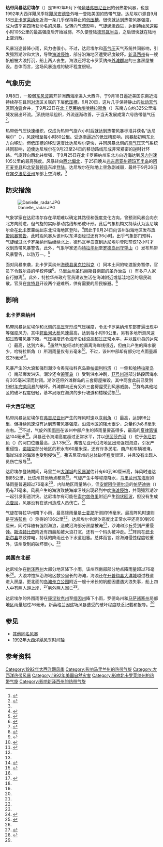 {{noteTA
|G1=USState
}}
{{Infobox Hurricane
| Name=热带风暴达尼埃尔<br />{{lang|en|Tropical Storm Danielle}}
| Type=热带风暴
| Year=1992
| Basin=Atl
| Image location=Danielle 25 sept 1992 1916Z.jpg
| Image name=位于北卡罗莱纳州近海的热带风暴达尼埃尔
| Formed=1992年9月22日
| Dissipated=1992年9月26日
| 1-min winds=55
| Pressure=1001
| Damages=
| Fatalities=直接导致两人死亡
| Areas=[[北卡罗莱纳州|北卡罗莱纳州]]、[[弗吉尼亚州|弗吉尼亚州]]、[[马里兰州|马里兰州]]、[[特拉华州|特拉华州]]、[[新泽西州|新泽西州]]、[[宾夕法尼亚州|宾夕法尼亚州]]
| Hurricane season=[[1992年大西洋飓风季|1992年大西洋飓风季]]
}}
'''热带风暴达尼埃尔'''（{{lang-en|Tropical Storm Danielle}}）是1992年9月下旬[[登陆_(气象学)|登陆]][[弗吉尼亚州|弗吉尼亚州]]的弱热带风暴，也是1992年大西洋飓风季除[[飓风安德鲁|飓风安德鲁]]外唯一登陆美国的热带气旋。达尼埃尔源自9月18日[[北卡罗莱纳州|北卡罗莱纳州]]近海一条几乎保持静止的[[低压槽|低压槽]]，很快就达到热带风暴强度，成为该季第四场获命名的风暴。受转向气流影响，气旋蜿蜒西进，达到[[最大持续风速|持续风速]]每小时105公里的最高强度后开始减弱，不久便登陆[[德玛瓦半岛|德玛瓦半岛]]，之后很快就在陆地上空消散。

风暴沿途普降小雨，风力也很小。不过，达尼埃尔和[[高气压|高气压]]天气系统共同影响，引发强烈潮汐和大浪，导致[[海蚀|海滩侵蚀]]，部分沿海地区遭受轻度破坏。[[新泽西州|新泽西州]]有一艘帆船被大浪打沉，船上两人丧生，海浪还将北卡罗莱纳州[[外滩群岛|外滩群岛]]的三套房屋摧毁。总体而言，这场风暴造成的破坏程度很轻。

== 气象历史 ==
{{storm path|Danielle 1992 track.png}}
9月8日，一股弱[[东风波|东风波]]离开非洲西海岸进入大西洋，于9月18日逼近美国东南近海持续存在且同[[对流|对流]]区关联的下层[[低压槽|低压槽]]。9月20日，这片几乎保持静止的[[热带扰动|扰动天气区]]同[[冷锋|冷锋]]合并，于9月22日在[[北卡罗莱纳州|北卡罗莱纳州]][[哈特拉斯角|哈特拉斯角]]（{{lang|en|Cape Hatteras}}）东南方向约325公里海域发展出环流。<ref name="nhcreportpg1">{{cite report | author = Miles Lawrence | year = 1992 | title = Tropical Storm Danielle Preliminary Report Page One | publisher = [[国家飓风中心|National Hurricane Center]] | accessdate = 2016-10-19 | format = [[GIF|GIF]] | archivedate = 2016-03-03 | archiveurl = https://web.archive.org/web/20160303173242/http://www.nhc.noaa.gov/archive/storm_wallets/atlantic/atl1992/danielle/prenhc/prelim01.gif | url = http://www.nhc.noaa.gov/archive/storm_wallets/atlantic/atl1992/danielle/prenhc/prelim01.gif | deadurl = no | date =  }}</ref>系统继续组织，外流逐渐改善，于当天发展成第六号热带低气压<ref name="disc1">{{cite report | author = Lixion Avila | year = 1992 | title = Tropical Depression Six Discussion One | publisher = NHC | accessdate = 2016-10-19 | archiveurl = https://web.archive.org/web/20160303193357/http://www.nhc.noaa.gov/archive/storm_wallets/atlantic/atl1992/danielle/tropdisc/nal0792.001 | url = http://www.nhc.noaa.gov/archive/storm_wallets/atlantic/atl1992/danielle/tropdisc/nal0792.001 | deadurl = no | archivedate = 2016-03-03 | date =  }}</ref>。

热带低气压快速组织，仅成为热带气旋六小时后就达到热带风暴标准并获名“达尼埃尔”（{{lang|en|Danielle}}），风速增至每小时80公里。受逐渐逼近的低压槽影响，风暴起初朝东北方向移动。但低压槽的移动速度比达尼埃尔更快，并同风暴北侧的[[高气压|高气压]]天气系统共同影响，迫使达尼埃尔在9月23至24日的移动路线形成非常紧密的逆时针环路。气旋转向西北并增强，于9月25日在北卡罗莱纳州东北方向近海达到[[最大持续风速|风力时速]]105公里的最高强度。风暴转向[[罗盘方位|西北偏北]]，于25日晚从[[弗吉尼亚州|弗吉尼亚州]][[德玛瓦半岛|德玛瓦半岛]]的[[阿可麦克县_(弗吉尼亚州)|阿可麦克县]]和[[北安普顿县_(弗吉尼亚州)|北安普顿县]]东岸[[登陆_(气象学)|登陆]]。达尼埃尔在陆地上空急剧减弱，最终于9月26日在[[宾夕法尼亚州|宾夕法尼亚州]]东部上空消散。<ref name="nhcreportpg1" />

== 防灾措施 ==
[[File:Danielle_radar.JPG|right]]

气象学家在达尼埃尔存在早期难以确定其路径和强度变化方向，曾预测风暴会向东北方向前进，但气旋的实际移动路线却形成环形。此后气象机构又持续认为达尼埃尔会在[[北卡罗莱纳州|北卡罗莱纳州]]东北沿海地区登陆，<ref name="nhcreportpg2">{{Cite report | author = Miles B. Lawrence | year = 1992 | title = Tropical Storm Danielle Preliminary Report | page = 2 | publisher = NHC | accessdate = 2016-10-19 | archivedate = 2016-03-03 | deadurl = no | archiveurl = https://web.archive.org/web/20160303234408/http://www.nhc.noaa.gov/archive/storm_wallets/atlantic/atl1992/danielle/prenhc/prelim02.gif | url = http://www.nhc.noaa.gov/archive/storm_wallets/atlantic/atl1992/danielle/prenhc/prelim02.gif | format = GIF | date =  }}</ref>因此于9月24日向该州沿海地区发布[[热带气旋警告|热带风暴警告]]，此时距风暴从该州以东洋面经过还有36小时。出乎气象部门预料，气旋经过北卡罗莱纳州后继续北上，德玛瓦半岛直到达尼埃尔登陆前仅12小时才收到热带风暴警告。此外，气象学家还向[[特拉华州|特拉华州]]至[[罗德岛州|罗德岛州]][[守望山_(罗德岛州)|守望山]]（{{lang|en|Watch Hill}}）发布热带风暴警告，以防万一。<ref name="nhcreportpg5">{{cite report | author = Miles B. Lawrence | year = 1992 | title = Tropical Storm Danielle Preliminary Report | page = 5 | publisher = NHC | accessdate = 2016-10-19 | archivedate = 2016-03-03 | archiveurl = https://web.archive.org/web/20160303224942/http://www.nhc.noaa.gov/archive/storm_wallets/atlantic/atl1992/danielle/prenhc/prelim05.gif | url = http://www.nhc.noaa.gov/archive/storm_wallets/atlantic/atl1992/danielle/prenhc/prelim05.gif | deadurl = no | format = GIF | date =  }}</ref>

面对风暴来袭，北卡罗莱纳州[[海德县_(北卡罗莱纳州)|海德县]][[奥克拉科克_(北卡罗莱纳州)|奥克拉科克]]（{{lang|en|Ocracoke}}）同本土间的轮渡服务暂停，官员下令[[戴尔县_(北卡罗莱纳州)|戴尔县]]的学校停课<ref name="kdcnews">{{Cite news | newspaper = Virginia Pilot | year = 1992 | title = Danielle destroys three beach cottages | accessdate = 2016-10-19 | author = Jon Glass | archivedate = 2016-03-03 | deadurl = no | format = GIF | archiveurl = https://web.archive.org/web/20160303233456/http://www.nhc.noaa.gov/archive/storm_wallets/atlantic/atl1992/danielle/news/vp0926p2.gif | url = http://www.nhc.noaa.gov/archive/storm_wallets/atlantic/atl1992/danielle/news/vp0926p2.gif }}</ref>。[[马里兰州|马里兰州]][[圣玛丽斯县_(马里兰州)|圣玛丽斯县]]南部的圣乔治岛（{{lang|en|St. George's Island}}）有多户人家自行撤离<ref name="bwipr">{{cite news | author = Davis | year = 1992 | title = Danielle Preliminary Report | publisher = Baltimore National Weather Service | accessdate = 2016-10-19 | url = http://www.nhc.noaa.gov/archive/storm_wallets/atlantic/atl1992/danielle/preloc/pshbwi.gif | archiveurl = https://web.archive.org/web/20160303204539/http://www.nhc.noaa.gov/archive/storm_wallets/atlantic/atl1992/danielle/preloc/pshbwi.gif | archivedate = 2016-03-03 | deadurl = no | format = GIF }}</ref>。此外，特拉华州政府官员建议生活在海滩附近或低洼地区的居民疏散。官员在[[肯特县_(特拉华州)|肯特县]]开设两个避难所，供有需要的居民躲避。<ref name="ilg5">{{cite report | author = James N. Roets | year = 1992 | title = Tropical Storm Danielle Summary for Delaware | publisher = Wilmington National Weather Service | accessdate = 2016-10-19 | archivedate = 2016-03-03 | archiveurl = https://web.archive.org/web/20160303214037/http://www.nhc.noaa.gov/archive/storm_wallets/atlantic/atl1992/danielle/preloc/ilg05.gif | url = http://www.nhc.noaa.gov/archive/storm_wallets/atlantic/atl1992/danielle/preloc/ilg05.gif | format = GIF | deadurl = no | date =  }}</ref>

== 影响 ==

=== 北卡罗莱纳州 ===
热带风暴达尼埃尔和北侧的[[高压脊|高压脊]]形成气压梯度，令北卡罗莱纳州东部普遍出现中等强度风力，其中[[鳄鱼河国家野生生物保护区|鳄鱼河大桥]]风速最高，达到每小时93公里，另有多地所测风速超过热带风暴下限。气压梯度还令海岸沿线浪高超过正常水平，并以戴尔县的[[达克_(北卡罗莱纳州)|达克]]（{{lang|en|Duck}}）最高，达到六米。<ref name="rdu03">{{cite report | author = Glenn A. Field | year = 1992 | title = Tropical Storm Danielle Report | archiveurl = https://web.archive.org/web/20160303220126/http://www.nhc.noaa.gov/archive/storm_wallets/atlantic/atl1992/danielle/preloc/rdu03.gif | publisher = Raleigh National Weather Service | accessdate = 2016-10-19 | archivedate = 2016-03-03 | deadurl = no | url = http://www.nhc.noaa.gov/archive/storm_wallets/atlantic/atl1992/danielle/preloc/rdu03.gif | format = GIF | date =  }}</ref>虽然气旋经过的位置离海岸线很近，但由此产生的降水很少，哈特拉斯角（{{lang|en|Cape Hatteras}}）所测雨量仅有五毫米<ref name="hatpsh">{{cite report | author = Demaurice | year = 1992 | title = Tropical Storm Danielle Preliminary Report | publisher = Cape Hatteras National Weather Service | accessdate = 2016-10-19 | archivedate = 2016-03-03 | archiveurl = https://web.archive.org/web/20160303214506/http://www.nhc.noaa.gov/archive/storm_wallets/atlantic/atl1992/danielle/preloc/pshhat.gif | url = http://www.nhc.noaa.gov/archive/storm_wallets/atlantic/atl1992/danielle/preloc/pshhat.gif | deadurl = no | format = GIF | date =  }}</ref>。不过，该州中部却有部分地点雨量超过25毫米<ref name="rain">{{cite report | author = Hydrometeorological Prediction Center | year = 2005 | title = Tropical Storm Danielle Rainfall Summary | accessdate = 2016-10-19 | archiveurl = https://web.archive.org/web/20160304050236/http://www.wpc.ncep.noaa.gov/tropical/rain/danielle1992.html | deadurl = no | url = http://www.wpc.ncep.noaa.gov/tropical/rain/danielle1992.html | format = GIF | archivedate = 2016-03-04 | date =  }}</ref>。

风暴产生的大浪和强烈潮汐令奥克拉科克岛靠[[帕姆利科湾|帕姆利科湾]]（{{lang|en|Pamlico Sound}}）一侧和[[哈特拉斯岛|哈特拉斯岛]]（{{lang|en|Hatteras Island}}）南部爆发洪灾。潮汐还令[[豌豆岛|豌豆岛]]（{{lang|en|Pea Island}}）受到洪水冲刷，[[北卡罗莱纳州12号州道|17号州道]]部分路段因海水有305毫米深而封闭。潮汐还将外滩群岛的三套房屋摧毁，其中两套此前已受到[[1991年完美风暴|1991年完美风暴]]的破坏。外滩群岛还有另外三套房屋受到风暴威胁。<ref name="hatpsh" />群岛其他地区的破坏程度很轻，基本局限在海滨的步行坡道和楼梯受损<ref name="kdcnews" />。

=== 中大西洋地区 ===
热带风暴达尼埃尔在[[弗吉尼亚州|弗吉尼亚州]]产生的阵风时速以[[亨利角|亨利角]]（{{lang|en|Cape Henry}}）最高，达到98公里，但持续风速没有达到热带风暴强度。沿海地区的降水很少，总量约为8.6毫米左右。<ref name="norfnws">{{cite report | author = Norfolk National Weather Service | year = 1992 | title = Tropical Storm Danielle Preliminary Report | archiveurl = https://web.archive.org/web/20160303203456/http://www.nhc.noaa.gov/archive/storm_wallets/atlantic/atl1992/danielle/preloc/pshorf.gif | url = http://www.nhc.noaa.gov/archive/storm_wallets/atlantic/atl1992/danielle/preloc/pshorf.gif | deadurl = no | accessdate = 2016-10-19 | format = GIF | archivedate = 2016-03-03 | date =  }}</ref>不过，气旋外围[[雨带|雨带]]在该州中部产生的降雨量要高得多，最高的[[夏律第镇|夏律第镇]]达104毫米<ref name="metsum">{{cite report | author = Miles B. Lawrence | year = 1992 | title = Meteorological Statistics for Danielle | publisher = NHC | accessdate = 2016-10-19 | page = 4 | archiveurl = https://web.archive.org/web/20160303212403/http://www.nhc.noaa.gov/archive/storm_wallets/atlantic/atl1992/danielle/prenhc/prelim04.gif | url = http://www.nhc.noaa.gov/archive/storm_wallets/atlantic/atl1992/danielle/prenhc/prelim04.gif | format = GIF | archivedate = 2016-03-03 | deadurl = no | date =  }}</ref>。风暴还令海潮高度超过正常水平，并以[[伊丽莎白河|伊丽莎白河]]（{{lang|en|Elizabeth River}}）位于[[休厄尔角|休厄尔角]]（{{lang|en|Sewell's Point}}）的河口位置最高，达1.3米<ref name="norfnws" />。弗吉尼亚州沿海地区出现强烈海浪，引发严重侵蚀，[[诺福克_(弗吉尼亚州)|诺福克]]部分地区的积水有60厘米深，还有许多民宅、商户和车辆被淹，海岸沿岸的海滩也受到侵蚀<ref name="vapilot">{{cite news | author = Steve Stone | year = 1992 | title = Coast is spared the worst of unpredictable Danielle | publisher = Virginia Pilot | accessdate = 2016-10-19 | archivedate = 2016-03-03 | deadurl = no | archiveurl = https://web.archive.org/web/20160303173139/http://www.nhc.noaa.gov/archive/storm_wallets/atlantic/atl1992/danielle/news/vp0926p1.gif | url = http://www.nhc.noaa.gov/archive/storm_wallets/atlantic/atl1992/danielle/news/vp0926p1.gif | format = GIF }}</ref>。弗吉尼亚州的总体破坏程度很轻，并且没有出现人员伤亡报导<ref name="norfnws" />。

达尼埃尔登陆期间，马里兰州[[大洋城_(马里兰州)|大洋城]]的[[风暴潮|风暴潮]]估计有60到90厘米高，阵风时速达到85公里，比该州其他地点都高<ref name="bwipr" />。气旋产生中等程度降水，[[马里兰州东海岸|马里兰州东海岸]]的降雨量普遍超过76毫米<ref name="rain" />，内陆地区雨量略小，但[[安妮阿伦德尔县|安妮阿伦德尔县]]的[[帕萨迪纳_(马里兰州)|帕萨迪纳]]（{{lang|en|Pasadena}}）仍有71毫米。风暴产生的海浪致使海岸沿线出现轻到中度[[海蚀|海滩侵蚀]]，并同强烈潮汐一起引发街道洪灾。达尼埃尔有可能在[[索尔兹伯里_(马里兰州)|索尔兹伯里]]附近产生[[钩状回波|钩状回波]]，但没有生成[[龙卷风|龙卷风]]，风暴没有在该州造成人员伤亡。<ref name="bwipr" />

气旋在特拉华州降下小雨，最高降雨量是[[士麦那_(特拉华州)|士麦那]]所测的95毫米，最高阵风时速则是[[亨洛彭角|亨洛彭角]]（{{lang|en|Cape Henlopen}}）测得的106公里<ref name="metsum" />。达尼埃尔令潮汐高度比正常水平还高60到90厘米，同时伴随有强烈海浪，造成沿海部分房屋被淹<ref name="ilg5" />，沙滩和沙丘受到严重侵蚀。[[斯洛特比奇_(特拉华州)|斯洛特比奇]]附近有四艘船被大浪打沉，还有一个码头被冲走。<ref name="ilg1">{{cite report | author = James N. Roets | year = 1992 | title = Tropical Storm Danielle Summary for Delaware | publisher = Wilmington National Weather Service | accessdate = 2016-10-19 | archivedate = 2016-03-03 | deadurl = no | format = GIF | archiveurl = https://web.archive.org/web/20160303202817/http://www.nhc.noaa.gov/archive/storm_wallets/atlantic/atl1992/danielle/preloc/ilg01.gif | url = http://www.nhc.noaa.gov/archive/storm_wallets/atlantic/atl1992/danielle/preloc/ilg01.gif | date =  }}</ref>阵风在[[纽卡斯尔县|纽卡斯尔县]]导致停电，持续的降雨还令下水道阻塞。总体而言，除海滩侵蚀程度较重外，该州受到的破坏很小。<ref name="ilg6">{{cite report | author = James N. Roets | year = 1992 | title = Tropical Storm Danielle Summary for Delaware | publisher = Wilmington National Weather Service | accessdate = 2016-10-19 | archivedate = 2016-03-03 | archiveurl = https://web.archive.org/web/20160303190523/http://www.nhc.noaa.gov/archive/storm_wallets/atlantic/atl1992/danielle/preloc/ilg06.gif | url = http://www.nhc.noaa.gov/archive/storm_wallets/atlantic/atl1992/danielle/preloc/ilg06.gif | deadurl = no | format = GIF | date =  }}</ref>

=== 美国东北部 ===
达尼埃尔在[[新泽西州|新泽西州]]大部分地区降下小雨，该州西南部部分地点降雨量超过76毫米<ref name="rain" />。大浪冲蚀掉沿海地区数公里长的海滩，海浪还在[[开普梅县_(新泽西州)|开普梅县]][[大洋城_(新泽西州)|大洋城]]越过栈道进入房屋。更北面的[[岛滩州立公园|岛滩州立公园]]附近一艘十米长的帆船因遭遇大浪失事，船上四人中有两人游上岸，<ref name="mhdan">{{cite news | agency = [[美联社|Associated Press]] | year = 1992 | title = Tropical Storm blamed on one death | accessdate = 2016-10-19 | newspaper = The Miami Herald | archivedate = 2016-03-03 | format = GIF | archiveurl = https://web.archive.org/web/20160303233209/http://www.nhc.noaa.gov/archive/storm_wallets/atlantic/atl1992/danielle/news/mh0927p1.gif | url = http://www.nhc.noaa.gov/archive/storm_wallets/atlantic/atl1992/danielle/news/mh0927p1.gif | deadurl = no }}</ref>另外两人溺亡<ref name="nccanes">{{Cite report | author = James E. Hudgins | year = 2000 | title = Tropical cyclones affecting North Carolina since 1586 | publisher = National Weather Service | accessdate = 2007-03-11 | format = GIF | url = http://repository.wrclib.noaa.gov/cgi/viewcontent.cgi?article=1002&context=nws_tech_memos | archiveurl = https://web.archive.org/web/20070311045226/http://repository.wrclib.noaa.gov/cgi/viewcontent.cgi?article=1002&context=nws_tech_memos | archivedate = 2007-03-11 | deadurl = yes | date =  }}</ref>。

达尼埃尔的外围雨带在[[康涅狄克州|康涅狄克州]]至[[缅因州|缅因州]]降下小雨，罗德岛州和[[马萨诸塞州|马萨诸塞州]]局部地区雨量超过76毫米。新英格兰因这场风暴遭受的破坏程度缺乏记载和报导。<ref name="rain" />

== 参见 ==
{{Portal|热带气旋}}
* [[飓风达尼埃尔|其他同名风暴]]
* [[1992年大西洋飓风季时间轴|1992年大西洋飓风季时间轴]]

== 参考资料 ==
{{Commons category|Tropical Storm Danielle (1992)}}
{{Reflist|30em}}

{{1992年大西洋飓风季}}

{{DEFAULTSORT:Danielle (1992)}}
[[Category:1992年大西洋飓风季|Category:1992年大西洋飓风季]]
[[Category:影响马里兰州的热带气旋|Category:影响马里兰州的热带气旋]]
[[Category:大西洋热带风暴|Category:大西洋热带风暴]]
[[Category:1992年美国自然灾害|Category:1992年美国自然灾害]]
[[Category:影响北卡罗莱纳州的热带气旋|Category:影响北卡罗莱纳州的热带气旋]]
[[Category:影响新泽西州的热带气旋|Category:影响新泽西州的热带气旋]]
{{Good article}}